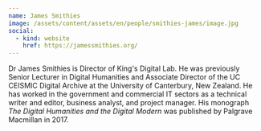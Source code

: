 ```yaml
---
name: James Smithies
image: /assets/content/assets/en/people/smithies-james/image.jpg
social:
  - kind: website
    href: https://jamessmithies.org/
---
```

Dr James Smithies is Director of King's Digital Lab. He was previously Senior Lecturer in Digital Humanities and Associate Director of the UC CEISMIC Digital Archive at the University of Canterbury, New Zealand. He has worked in the government and commercial IT sectors as a technical writer and editor, business analyst, and project manager. His monograph _The Digital Humanities and the Digital Modern_ was published by Palgrave Macmillan in 2017.